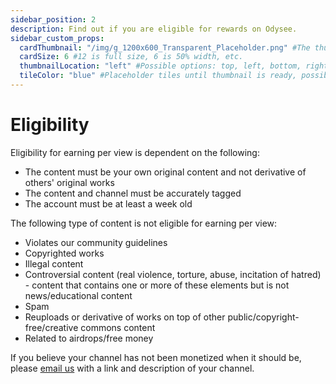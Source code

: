 ---
sidebar_position: 2
description: Find out if you are eligible for rewards on Odysee.
sidebar_custom_props:
  cardThumbnail: "/img/g_1200x600_Transparent_Placeholder.png" #The thumbnail on the category card.
  cardSize: 6 #12 is full size, 6 is 50% width, etc.
  thumbnailLocation: "left" #Possible options: top, left, bottom, right, none
  tileColor: "blue" #Placeholder tiles until thumbnail is ready, possible options: blue, cream, darkpurple, lightpurple, mauve, orange, pink, none
---

# Eligibility

Eligibility for earning per view is dependent on the following:

- The content must be your own original content and not derivative of others' original works
- The content and channel must be accurately tagged
- The account must be at least a week old

The following type of content is not eligible for earning per view:

- Violates our community guidelines
- Copyrighted works
- Illegal content
- Controversial content (real violence, torture, abuse, incitation of hatred) - content that contains one or more of these elements but is not news/educational content
- Spam
- Reuploads or derivative of works on top of other public/copyright-free/creative commons content
- Related to airdrops/free money

If you believe your channel has not been monetized when it should be, please [email us](hello@odysee.com) with a link and description of your channel.
